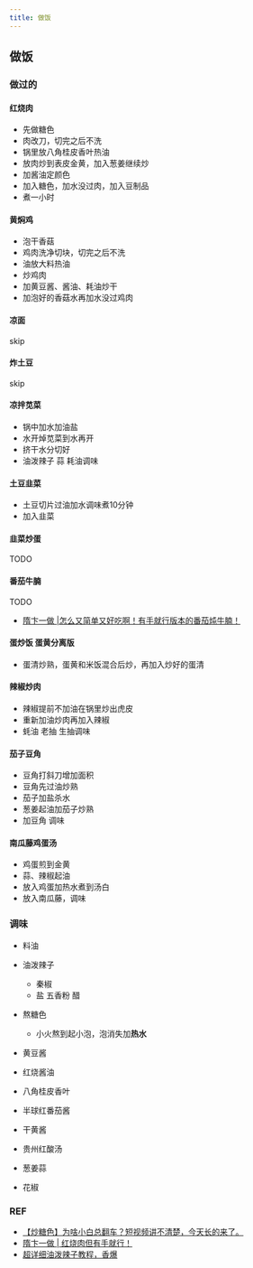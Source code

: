 ```yaml
---
title: 做饭
---
```

## 做饭

### 做过的
#### 红烧肉
- 先做糖色
- 肉改刀，切完之后不洗
- 锅里放八角桂皮香叶热油
- 放肉炒到表皮金黄，加入葱姜继续炒
- 加酱油定颜色
- 加入糖色，加水没过肉，加入豆制品
- 煮一小时

#### 黄焖鸡
- 泡干香菇
- 鸡肉洗净切块，切完之后不洗
- 油放大料热油
- 炒鸡肉
- 加黄豆酱、酱油、耗油炒干
- 加泡好的香菇水再加水没过鸡肉

#### 凉面
skip
#### 炸土豆
skip

#### 凉拌苋菜
- 锅中加水加油盐
- 水开焯苋菜到水再开
- 挤干水分切好
- 油泼辣子 蒜 耗油调味

#### 土豆韭菜
- 土豆切片过油加水调味煮10分钟
- 加入韭菜

#### 韭菜炒蛋
TODO

#### 番茄牛腩
TODO
- [隋卞一做 |怎么又简单又好吃啊！有手就行版本的番茄炖牛腩！](https://www.bilibili.com/video/BV1RN4y1r7dt)

#### 蛋炒饭 蛋黄分离版
- 蛋清炒熟，蛋黄和米饭混合后炒，再加入炒好的蛋清

#### 辣椒炒肉
- 辣椒提前不加油在锅里炒出虎皮
- 重新加油炒肉再加入辣椒
- 蚝油 老抽 生抽调味

#### 茄子豆角
- 豆角打斜刀增加面积
- 豆角先过油炒熟
- 茄子加盐杀水
- 葱姜起油加茄子炒熟
- 加豆角 调味

#### 南瓜藤鸡蛋汤
- 鸡蛋煎到金黄
- 蒜、辣椒起油
- 放入鸡蛋加热水煮到汤白
- 放入南瓜藤，调味

### 调味
- 料油
- 油泼辣子
  - 秦椒
  - 盐 五香粉 醋
- 熬糖色
  - 小火熬到起小泡，泡消失加**热水**

- 黄豆酱
- 红烧酱油
- 八角桂皮香叶
- 半球红番茄酱
- 干黄酱
- 贵州红酸汤
- 葱姜蒜
- 花椒

### REF
- [【炒糖色】为啥小白总翻车？短视频讲不清楚，今天长的来了。](https://www.bilibili.com/video/BV1se4y1L7QL)
- [隋卞一做 | 红烧肉但有手就行！](https://www.bilibili.com/video/BV1YN41167ad)
- [超详细油泼辣子教程，香爆](https://www.bilibili.com/video/BV1jW411H7Ys)